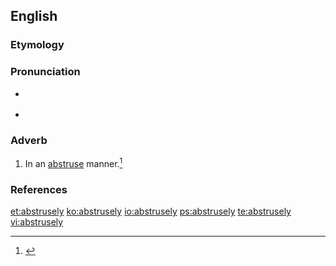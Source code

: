 ==English==

===Etymology===
{{suffix|abstruse|ly}}

===Pronunciation===
* {{a|RP}} {{IPA|/əbˈstruːs.li/}}
* {{a|US}} {{IPA|/æbˈstrus.li/|/əbˈstrus.li/}}

===Adverb===
{{en-adv}}

# In an [[abstruse]] manner.{{defdate|First attested in the early 17<sup>th</sup> century.}}<ref name=SOED>{{reference-book | last =| first = | authorlink =  | coauthors =  | editor =Brown, Lesley  | others =  | title = The Shorter Oxford English Dictionary | origdate =  | origyear = 1933| origmonth =  | url =  | format =  | accessdate =  | accessyear =  | accessmonth =  | edition = 5th | date =  | year =2003| month =  | publisher =Oxford University Press  | location =Oxford, UK | language =  | id =  | doi = | isbn =978-0-19-860575-7 | lccn = | ol = | pages =10| chapter =  | chapterurl =  | quote =}}</ref>

===References===
<references/>

[[et:abstrusely]]
[[ko:abstrusely]]
[[io:abstrusely]]
[[ps:abstrusely]]
[[te:abstrusely]]
[[vi:abstrusely]]